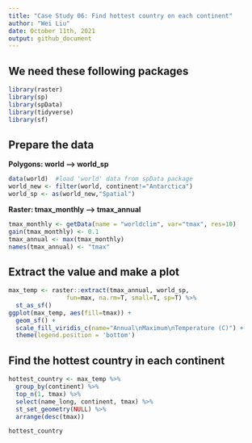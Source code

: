 ```yaml
---
title: "Case Study 06: Find hottest country on each continent"
author: "Wei Liu"
date: October 11th, 2021
output: github_document
---
```


## We need these following packages

```r
library(raster)
library(sp)
library(spData)
library(tidyverse)
library(sf)
```

## Prepare the data

**Polygons: world ---> world_sp**
```r
data(world)  #load 'world' data from spData package
world_new <- filter(world, continent!="Antarctica")
world_sp <- as(world_new,"Spatial")
```

**Raster: tmax_monthly ---> tmax_annual**
```r
tmax_monthly <- getData(name = "worldclim", var="tmax", res=10)
gain(tmax_monthly) <- 0.1
tmax_annual <- max(tmax_monthly)
names(tmax_annual) <- "tmax"
```

## Extract the value and make a plot
```r
max_temp <- raster::extract(tmax_annual, world_sp,
                fun=max, na.rm=T, small=T, sp=T) %>%
  st_as_sf()
ggplot(max_temp, aes(fill=tmax)) +
  geom_sf() +
  scale_fill_viridis_c(name="Annual\nMaximum\nTemperature (C)") +
  theme(legend.position = 'bottom')
```

## Find the hottest country in each continent
```r
hottest_country <- max_temp %>%
  group_by(continent) %>%
  top_n(1, tmax) %>%
  select(name_long, continent, tmax) %>%
  st_set_geometry(NULL) %>%
  arrange(desc(tmax))

hottest_country
```


